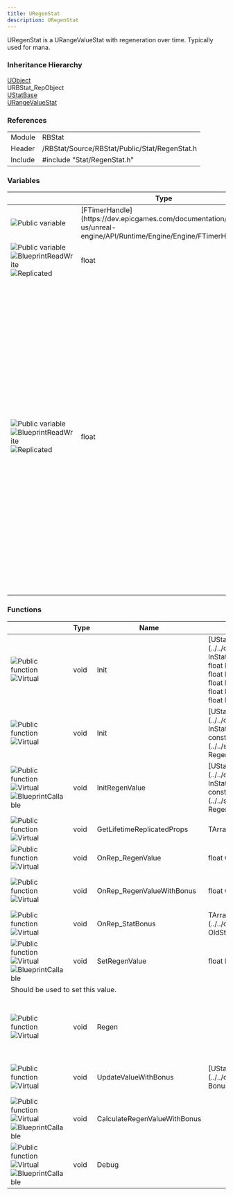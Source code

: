 ```yaml
---
title: URegenStat
description: URegenStat
---
```



URegenStat is a URangeValueStat with regeneration over time. Typically used for mana.

### Inheritance Hierarchy

[UObject](https://dev.epicgames.com/documentation/en-us/unreal-engine/API/Runtime/CoreUObject/UObject/UObject)<br/>
URBStat_RepObject<br/>
[UStatBase](../../classes/ustatbase)<br/>
[URangeValueStat](../../classes/urangevaluestat)

### References

<table class="table" style="--columns-count: 2;">
	<tbody>
		<tr>
			<td>Module</td>
			<td>RBStat</td>
		</tr>
		<tr>
			<td>Header</td>
			<td>/RBStat/Source/RBStat/Public/Stat/RegenStat.h</td>
		</tr>
		<tr>
			<td>Include</td>
			<td>#include "Stat/RegenStat.h"</td>
		</tr>
	</tbody>
</table>

### Variables

<table class="table" style="--columns-count: 4;">
	<thead>
		<tr>
			<th>&nbsp;</th>
			<th>Type</th>
			<th>Name</th>
			<th>Description</th>
		</tr>
	</thead>
	<tbody>
		<tr id="RegenTimer">
			<td class="td-1-icon">
				<img class="UE-icon" src="../../assets/icons/api_variable_public.png" alt="Public variable" title="Public variable"/>
			</td>
			<td>[FTimerHandle](https://dev.epicgames.com/documentation/en-us/unreal-engine/API/Runtime/Engine/Engine/FTimerHandle)</td>
			<td>RegenTimer</td>
			<td>
				Timer handling the regeneration. Call [Regen](#Regen)() every [TickRate](#TickRate) seconds.
			</td>
		</tr>
		<tr id="TickRate">
			<td class="td-3-icon">
				<img class="UE-icon" src="../../assets/icons/api_variable_public.png" alt="Public variable" title="Public variable"/>
				<img class="UE-icon" src="../../assets/icons/api_variable_meta_blueprint.png" alt="BlueprintReadWrite" title="BlueprintReadWrite"/>
				<img class="UE-icon" src="../../assets/icons/api_variable_meta_serialization.png" alt="Replicated" title="Replicated"/>
			</td>
			<td>float</td>
			<td>TickRate</td>
			<td>
				Delay between regen tick in sec.
			</td>
		</tr>
		<tr id="RegenValue" class="no-border-bottom">
			<td class="td-3-icon">
				<img class="UE-icon" src="../../assets/icons/api_variable_public.png" alt="Public variable" title="Public variable"/>
				<img class="UE-icon" src="../../assets/icons/api_variable_meta_blueprint.png" alt="BlueprintReadWrite" title="BlueprintReadWrite"/>
				<img class="UE-icon" src="../../assets/icons/api_variable_meta_serialization.png" alt="Replicated" title="Replicated"/>
			</td>
			<td>float</td>
			<td>RegenValue</td>
			<td>
				Quantity added (or removed) to [CurrentValue](../ustatbase#CurrentValue) by sec.<br/>
				
				OnRep : [OnRep_RegenValue()](#OnRep_RegenValue)<br/>
				Setter : [SetRegenValue()](#SetRegenValue)
			</td>
		</tr>
		<tr class="no-border-top">
			<td colspan="5">
				<Aside type="caution">Setter should be used to set this value.</Aside>
				<Aside type="note">This value is the regen for 1 second, whatever is [TickRate](#TickRate) value. When regen tick, [RegenValue](#RegenValue) * TickRate will be added to [CurrentValue](../ustatbase#CurrentValue) every TickRate seconds.</Aside>
			</td>
		</tr>
		<tr id="RegenValueWithBonus">
			<td class="td-3-icon">
				<img class="UE-icon" src="../../assets/icons/api_variable_public.png" alt="Public variable" title="Public variable"/>
				<img class="UE-icon" src="../../assets/icons/api_variable_meta_blueprint.png" alt="BlueprintReadWrite" title="BlueprintReadWrite"/>
				<img class="UE-icon" src="../../assets/icons/api_variable_meta_serialization.png" alt="Replicated" title="Replicated"/>
			</td>
			<td>float</td>
			<td>RegenValueWithBonus</td>
			<td>
				Quantity added (or removed) to [CurrentValue](../ustatbase#CurrentValue) by sec. with stat's bonuses.<br/> Recalculated each time a bonus is added/ended or when the regen value changes.
				
				OnRep : [OnRep_RegenValueWithBonus()](#OnRep_RegenValueWithBonus)
			</td>
		</tr>
	</tbody>
</table>

### Functions

<table class="table" style="--columns-count: 5;">
	<thead>
		<tr>
			<th>&nbsp;</th>
			<th>Type</th>
			<th>Name</th>
			<th>Params</th>
			<th>Description</th>
		</tr>
	</thead>
	<tbody>
		<tr id="Init">
			<td class="td-2-icon">
				<img class="UE-icon" src="../../assets/icons/api_function_public.png" alt="Public function" title="Public function"/>
				<img class="UE-icon" src="../../assets/icons/api_function_virtual.png" alt="Virtual" title="Virtual"/>
			</td>
			<td>void</td>
			<td>Init</td>
			<td>
				[UStatComponent](../../classes/ustatcomponent)* InStatComp,<br/>
				float InCurrentValue,<br/>
				float InMin,<br/>
				float InMax,<br/>
				float InTickRate,<br/>
				float InRegenValue<br/>
			</td>
			<td>Initialize the stat.</td>
		</tr>
		<tr>
			<td class="td-2-icon">
				<img class="UE-icon" src="../../assets/icons/api_function_public.png" alt="Public function" title="Public function"/>
				<img class="UE-icon" src="../../assets/icons/api_function_virtual.png" alt="Virtual" title="Virtual"/>
			</td>
			<td>void</td>
			<td>Init</td>
			<td>
				[UStatComponent](../../classes/ustatcomponent)* InStatComp,<br/>
				const [FRegenInit](../../structs/fregeninit)& RegenInit
			</td>
			<td>Initialize the stat with init structure.</td>
		</tr>
		<tr id="InitRegenValue">
			<td class="td-3-icon">
				<img class="UE-icon" src="../../assets/icons/api_function_public.png" alt="Public function" title="Public function"/>
				<img class="UE-icon" src="../../assets/icons/api_function_virtual.png" alt="Virtual" title="Virtual"/>
				<img class="UE-icon" src="../../assets/icons/api_variable_meta_blueprint.png" alt="BlueprintCallable" title="BlueprintCallable"/>
			</td>
			<td>void</td>
			<td>InitRegenValue</td>
			<td>
				[UStatComponent](../../classes/ustatcomponent)* InStatComp,<br/>
				const [FRegenInit](../../structs/fregeninit)& RegenInit
			</td>
			<td>Blueprint callable version of Init().</td>
		</tr>
		<tr id="GetLifetimeReplicatedProps">
			<td class="td-2-icon">
				<img class="UE-icon" src="../../assets/icons/api_function_public.png" alt="Public function" title="Public function"/>
				<img class="UE-icon" src="../../assets/icons/api_function_virtual.png" alt="Virtual" title="Virtual"/>
			</td>
			<td>void</td>
			<td>GetLifetimeReplicatedProps</td>
			<td style="white-space: nowrap;">
				TArray\<FLifetimeProperty\>& OutLifetimeProps
			</td>
			<td>UE's replication function. Handle properties replication.</td>
		</tr>
		<tr id="OnRep_RegenValue">
			<td class="td-2-icon">
				<img class="UE-icon" src="../../assets/icons/api_function_public.png" alt="Public function" title="Public function"/>
				<img class="UE-icon" src="../../assets/icons/api_function_virtual.png" alt="Virtual" title="Virtual"/>
			</td>
			<td>void</td>
			<td>OnRep_RegenValue</td>
			<td>
				float OldRegenValue
			</td>
			<td>Called [RegenValue](#RegenValue) is replicated.</td>
		</tr>
		<tr id="OnRep_RegenValueWithBonus">
			<td class="td-2-icon">
				<img class="UE-icon" src="../../assets/icons/api_function_public.png" alt="Public function" title="Public function"/>
				<img class="UE-icon" src="../../assets/icons/api_function_virtual.png" alt="Virtual" title="Virtual"/>
			</td>
			<td>void</td>
			<td>OnRep_RegenValueWithBonus</td>
			<td>
				float OldRegenValueWithBonus
			</td>
			<td>Called [RegenValueWithBonus](#RegenValueWithBonus) is replicated.</td>
		</tr>
		<tr id="OnRep_StatBonus">
			<td class="td-2-icon">
				<img class="UE-icon" src="../../assets/icons/api_function_public.png" alt="Public function" title="Public function"/>
				<img class="UE-icon" src="../../assets/icons/api_function_virtual.png" alt="Virtual" title="Virtual"/>
			</td>
			<td>void</td>
			<td>OnRep_StatBonus</td>
			<td>
				TArray\<[UStatBonus](../../classes/ustatbonus)*\> OldStatBonus
			</td>
			<td>Called [StatBonus](../ustatbase#StatBonus) is replicated.</td>
		</tr>
		<tr id="SetRegenValue" class="no-border-bottom">
			<td class="td-3-icon">
				<img class="UE-icon" src="../../assets/icons/api_function_public.png" alt="Public function" title="Public function"/>
				<img class="UE-icon" src="../../assets/icons/api_function_virtual.png" alt="Virtual" title="Virtual"/>
				<img class="UE-icon" src="../../assets/icons/api_variable_meta_blueprint.png" alt="BlueprintCallable" title="BlueprintCallable"/>
			</td>
			<td>void</td>
			<td>SetRegenValue</td>
			<td>
				float NewValue
			</td>
			<td>Setter of [RegenValue](#RegenValue).</td>
		</tr>
		<tr class="no-border-top">
			<td colspan="5">
				<Aside type="caution">Should be used to set this value.</Aside>
			</td>
		</tr>
		<tr id="Regen">
			<td class="td-2-icon">
				<img class="UE-icon" src="../../assets/icons/api_function_public.png" alt="Public function" title="Public function"/>
				<img class="UE-icon" src="../../assets/icons/api_function_virtual.png" alt="Virtual" title="Virtual"/>
			</td>
			<td>void</td>
			<td>Regen</td>
			<td>
			</td>
			<td>Called every [TickRate](#TickRate) seconds. Add [RegenValue](#RegenValue) * TickRate to [CurrentValue](../ustatbase#CurrentValue) every TickRate seconds.</td>
		</tr>
		<tr id="UpdateValueWithBonus">
			<td class="td-2-icon">
				<img class="UE-icon" src="../../assets/icons/api_function_public.png" alt="Public function" title="Public function"/>
				<img class="UE-icon" src="../../assets/icons/api_function_virtual.png" alt="Virtual" title="Virtual"/>
			</td>
			<td>void</td>
			<td>UpdateValueWithBonus</td>
			<td>
				[UStatBonus](../../classes/ustatbonus)* Bonus
			</td>
			<td>Update the value with bonus if needed. Called when a bonus is added or removed.</td>
		</tr>
		<tr id="CalculateRegenValueWithBonus">
			<td class="td-3-icon">
				<img class="UE-icon" src="../../assets/icons/api_function_public.png" alt="Public function" title="Public function"/>
				<img class="UE-icon" src="../../assets/icons/api_function_virtual.png" alt="Virtual" title="Virtual"/>
				<img class="UE-icon" src="../../assets/icons/api_variable_meta_blueprint.png" alt="BlueprintCallable" title="BlueprintCallable"/>
			</td>
			<td>void</td>
			<td>CalculateRegenValueWithBonus</td>
			<td>
			</td>
			<td>Update the [RegenValue](#RegenValue) with bonus if needed.</td>
		</tr>
		<tr id="Debug">
			<td class="td-3-icon">
				<img class="UE-icon" src="../../assets/icons/api_function_public.png" alt="Public function" title="Public function"/>
				<img class="UE-icon" src="../../assets/icons/api_function_virtual.png" alt="Virtual" title="Virtual"/>
				<img class="UE-icon" src="../../assets/icons/api_variable_meta_blueprint.png" alt="BlueprintCallable" title="BlueprintCallable"/>
			</td>
			<td>void</td>
			<td>Debug</td>
			<td>
			</td>
			<td>Debug only. Display the stat value in the log.</td>
		</tr>
	</tbody>
</table>